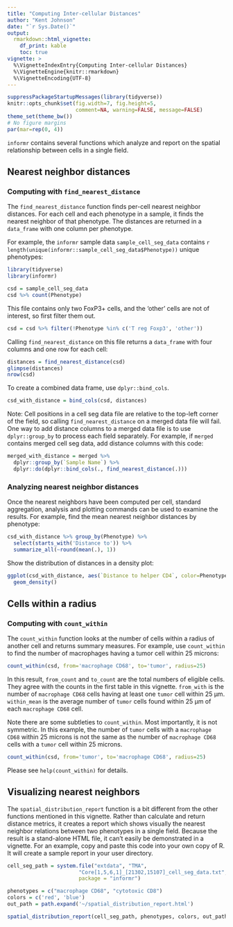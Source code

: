 ```yaml
---
title: "Computing Inter-cellular Distances"
author: "Kent Johnson"
date: "`r Sys.Date()`"
output:
  rmarkdown::html_vignette:
    df_print: kable
    toc: true
vignette: >
  %\VignetteIndexEntry{Computing Inter-cellular Distances}
  %\VignetteEngine{knitr::rmarkdown}
  %\VignetteEncoding{UTF-8}
---
```



```r
suppressPackageStartupMessages(library(tidyverse))
knitr::opts_chunk$set(fig.width=7, fig.height=5, 
                      comment=NA, warning=FALSE, message=FALSE)
theme_set(theme_bw())
# No figure margins
par(mar=rep(0, 4))
```

<style type="text/css">
img { 
  border: none;
}
table {
    width: auto !important;
}
</style>

`informr` contains several functions which analyze and report on the spatial
relationship between cells in a single field.

## Nearest neighbor distances

### Computing with `find_nearest_distance`

The `find_nearest_distance` function finds per-cell nearest neighbor distances.
For each cell and each phenotype in a sample, it finds the nearest neighbor
of that phenotype. The distances are returned in a `data_frame` with
one column per phenotype.

For example, the `informr` sample data `sample_cell_seg_data` contains
`r length(unique(informr::sample_cell_seg_data$Phenotype))` unique
phenotypes:

```r
library(tidyverse)
library(informr)

csd = sample_cell_seg_data
csd %>% count(Phenotype)
```

This file contains only two FoxP3+ cells, and the 'other' cells are not of 
interest, so first filter them out.

```r
csd = csd %>% filter(!Phenotype %in% c('T reg Foxp3', 'other'))
```

Calling `find_nearest_distance` on this file returns a `data_frame` with 
four columns and one row for each cell:

```r
distances = find_nearest_distance(csd)
glimpse(distances)
nrow(csd)
```

To create a combined data frame, use `dplyr::bind_cols`.

```r
csd_with_distance = bind_cols(csd, distances)
```

Note: Cell positions in a cell seg data file are relative to the 
top-left corner of the field, 
so calling `find_nearest_distance` on a merged data file will fail. One 
way to add distance columns to a merged data file is to use `dplyr::group_by`
to process each field separately. For example, if `merged` contains merged
cell seg data, add distance columns with this code:

```r
merged_with_distance = merged %>%
  dplyr::group_by(`Sample Name`) %>%
  dplyr::do(dplyr::bind_cols(., find_nearest_distance(.)))
```

### Analyzing nearest neighbor distances

Once the nearest neighbors have been computed per cell, standard aggregation,
analysis and plotting commands can be used to examine the results. For example,
find the mean nearest neighbor distances by phenotype:
 
```r
csd_with_distance %>% group_by(Phenotype) %>% 
  select(starts_with('Distance to')) %>% 
  summarize_all(~round(mean(.), 1))
```

Show the distribution of distances in a density plot:

```r
ggplot(csd_with_distance, aes(`Distance to helper CD4`, color=Phenotype)) +
  geom_density()
```

## Cells within a radius

### Computing with `count_within`

The `count_within` function looks at the number of cells within a radius of
another cell and returns summary measures. For example, use `count_within`
to find the number of macrophages having a tumor cell within 25 microns:

```r
count_within(csd, from='macrophage CD68', to='tumor', radius=25)
```

In this result, `from_count` and `to_count` are the total numbers of 
eligible cells. They agree with the counts in the first table in this
vignette. `from_with` is the number of `macrophage CD68` cells having at least 
one `tumor` cell within 25 &mu;m. `within_mean` is the average number of
`tumor` cells found within 25 &mu;m of each `macrophage CD68` cell.

Note there are some subtleties to `count_within`. Most importantly, it
is not symmetric. In this example, the number of `tumor` cells with a 
`macrophage CD68`
within 25 microns is not the same as the number of `macrophage CD68`
cells with a `tumor` cell within 25 microns.


```r
count_within(csd, from='tumor', to='macrophage CD68', radius=25)
```

Please see `help(count_within)` for details.

## Visualizing nearest neighbors

The `spatial_distribution_report` function is a bit different from the other
functions
mentioned in this vignette. Rather than calculate and return distance metrics,
it creates a report which shows visually the nearest neighbor relations between
two phenotypes in a single field. Because the result is a stand-alone HTML file,
it can't easily be demonstrated in a vignette. For an example, 
copy and paste this code
into your own copy of R. It will create a sample report in your user directory.

```r
cell_seg_path = system.file("extdata", "TMA",
                       "Core[1,5,6,1]_[21302,15107]_cell_seg_data.txt",
                       package = "informr")

phenotypes = c("macrophage CD68", "cytotoxic CD8")
colors = c('red', 'blue')
out_path = path.expand('~/spatial_distribution_report.html')

spatial_distribution_report(cell_seg_path, phenotypes, colors, out_path)

```

